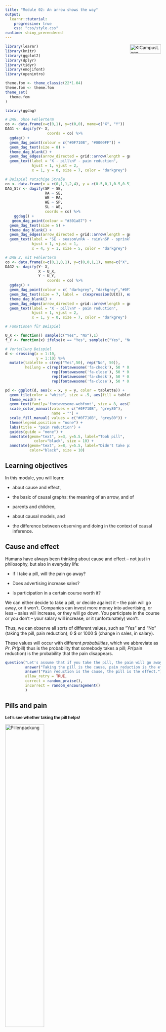 ```yaml
---
title: "Module 02: An arrow shows the way"
output: 
  learnr::tutorial:
    progressive: true
    css: "css/style.css"
runtime: shiny_prerendered
---
```


<a href="https://ki-campus.org/">
<img border="0" alt="KICampusLogo" src="images/KIcampusLogo.png" width="100" height="30" style="float: right">
</a>

```r
library(learnr)
library(knitr)
library(ggplot2)
library(dplyr)
library(tidyr)
library(emojifont)
library(openintro)

theme.fom <- theme_classic(22*1.04)
theme.fom <- theme.fom
theme_set(
  theme.fom  
)

library(ggdag)

# DAG, ohne Fehlerterm
co <- data.frame(x=c(0,1), y=c(0,0), name=c("X", "Y"))
DAG1 <- dagify(Y~ X,
                   coords = co) %>% 
  ggdag() + 
  geom_dag_point(colour = c("#0F710B", "#0000FF")) + 
  geom_dag_text(size = 8) +
  theme_dag_blank() +
  geom_dag_edges(arrow_directed = grid::arrow(length = grid::unit(15, "pt"), type = "closed")) +
  geom_text(label = "X - pill\nY - pain reduction", 
            hjust = 1, vjust = 2,
            x = 1, y = 0, size = 7, color = "darkgrey") 

# Beispiel rutschige Straße
co <- data.frame(x = c(0,1,1,2,4), y = c(0.5,0,1,0.5,0.5), name = c("SE", "RA", "SP","WE","SL")) 
DAG_Str <- dagify(SP ~ SE,
                  RA ~ SE,
                  WE ~ RA,
                  WE ~ SP,
                  SL ~ WE,
                  coords = co) %>%
    ggdag() + 
   geom_dag_point(colour = "#301a87") +
  geom_dag_text(size = 5) +
  theme_dag_blank() +
  geom_dag_edges(arrow_directed = grid::arrow(length = grid::unit(15, "pt"), type = "closed")) +
  geom_text(label = "SE - season\nRA - rain\nSP - sprinkler\nWE - wet\nSL - slippery", 
            hjust = 1, vjust = 1,
            x = 4, y = 1, size = 5, color = "darkgrey") 

# DAG 2, mit Fehlerterm
co <- data.frame(x=c(0,1,0,1), y=c(0,0,1,1), name=c("X", "Y", "U_X", "U_Y"))
DAG2 <- dagify(Y~ X,
               X ~ U_X,
               Y ~ U_Y,
                   coords = co) %>% 
  ggdag() + 
  geom_dag_point(colour = c( "darkgrey", "darkgrey","#0F710B", "#0000FF")) + 
  geom_dag_text(size = 7, label =  c(expression(U[X]), expression(U[Y]), "X", "Y"), parse = TRUE) +
  theme_dag_blank() +
  geom_dag_edges(arrow_directed = grid::arrow(length = grid::unit(15, "pt"), type = "closed")) +
  geom_text(label = "X - pill\nY - pain reduction", 
            hjust = 1, vjust = 2,
            x = 1, y = 0, size = 7, color = "darkgrey")

# Funktionen für Beispiel

U_X <- function() sample(c("Yes", "No"),1)
f_Y <- function(x) ifelse(x == "Yes", sample(c("Yes", "No"), 1, prob = c(0.8,0.2)), sample(c("Yes", "No"), 1, prob = c(0.4,0.6)))

# Verteilung Beispiel
d <- crossing(x = 1:10,
              y = 1:10) %>%
  mutate(tablette = c(rep("Yes",50), rep("No", 50)),
         heilung = c(rep(fontawesome('fa-check'), 50 * 0.8),
                     rep(fontawesome('fa-close'), 50 * 0.2),
                     rep(fontawesome('fa-check'), 50 * 0.4),
                     rep(fontawesome('fa-close'), 50 * 0.6)))

pd <- ggplot(d, aes(x = x, y = y, color = tablette)) +
  geom_tile(color = "white", size = .5, aes(fill = tablette), alpha = .2) +
  theme_void() +
  geom_text(family='fontawesome-webfont', size = 8, aes(label = heilung)) +
  scale_color_manual(values = c("#0F710B", "grey80"),
                     name = "") +
  scale_fill_manual( values = c("#0F710B", "grey80")) +
  theme(legend.position = "none") +
  labs(title = "pain reduction") +
  guides(guide = "none") +
  annotate(geom="text", x=3, y=5.5, label="Took pill",
             color="black", size = 10) +
  annotate(geom="text", x=8, y=5.5, label="Didn't take pill",
           color="black", size = 10)

```

## Learning objectives

In this module, you will learn:

- about cause and effect,

- the basic of causal graphs: the meaning of an arrow, and of

- parents and children,

- about causal models, and

- the difference between observing and doing in the context of causal inference. 


## Cause and effect

Humans have always been thinking about cause and effect -- not just in philosophy, but also in everyday life:

- If I take a pill, will the pain go away?

- Does advertising increase sales?

- Is participation in a certain course worth it?

We can either decide to take a pill, or decide against it -- the pain will go away, or it won't.
Companies can invest more money into advertising, or less -- sales will increase, or they will go down.
You participate in the course or you don't -- your salary will increase, or it (unfortunately) won't.


Thus, we can observe all sorts of different values, such as "Yes" and "No" (taking the pill, pain reduction); $0$ &dollar; or $1000$ &dollar; (change in sales, in salary). 

These values will occur with different *probabilities*, which we abbreviate as $Pr$. $Pr(\text{pill})$ thus is the probability that somebody takes a pill;  $Pr(\text{pain reduction})$ is the probability that the pain disappears.


```r
question("Let's assume that if you take the pill, the pain will go away. What is cause and what is effect?",
         answer("Taking the pill is the cause, pain reduction is the effect.", correct = TRUE),
         answer("Pain reduction is the cause, the pill is the effect."),
         allow_retry = TRUE,
         correct = random_praise(),
         incorrect = random_encouragement()
         )
```

## Pills and pain

<!-- Quelle: https://github.com/TabeaG/Uebungsheft-Apps/blob/master/EinfuehrungWkeitInferenz/02_EinfuehrungWkeitInferenz.Rmd -->

<span style="font-size: 13px; font-weight: bold; margin-top: 20px;">
Let's see whether taking the pill helps!
</span>

<img src="images/Pillen.jpg" alt="Pillenpackung" width="50%" height="50%">
<!-- style="padding-left:50px;" -->
<span style="font-size: 10px;"><br>
Quelle: [https://pixabay.com/illustrations/jar-pills-medicine-bottle-2338584/](https://pixabay.com/illustrations/jar-pills-medicine-bottle-2338584/)
</span>

<span style="font-size: 13px; font-weight: bold; margin-top: 20px;">
Do you want to take the pill? <br> </span>
<span style="font-size: 13px; ">
Choose one of the buttons. You can try multiple times to see what happens.
</span> 

```r
actionButton("Pill", "Take pill", class="btn action-button", style="color: #FFF; background-color: #301a87; border-color: #301a87; order-radius: 10px; border-width: 2px")
```
```r
actionButton("nPill", "Don't take pill", class="btn action-button", style="color: #FFF; background-color: #301a87; border-color: #301a87; order-radius: 10px; border-width: 2px")
```


```r
htmlOutput("ergebnis")
```

```r
values <- reactiveValues()
values$text <- ""
values$versuch <- 0

p.tablette <- observeEvent(input$Pill, {
  values$versuch <- values$versuch + 1
  heilung <- sample(c("Yes", "No"), 1, prob = c(0.8,0.2))
  ergebnis <- ifelse(heilung == "Yes", paste0("<span style='color: green'>", values$versuch, ". attempt: </span> You took the pill and the pain went away."), paste0("<span style='color: green'>", values$versuch, ". attempt: </span> You took the pill but the pain did not go away."))
  
output$ergebnis <- renderText({
          ergebnis
        })
  
})
p.ktablette <- observeEvent(input$nPill, {
  values$versuch <- values$versuch + 1
  heilung <- sample(c("Yes", "No"), 1, prob = c(0.4,0.6))
  ergebnis <- ifelse(heilung == "Yes", paste0("<span style='color: green'>", values$versuch, ". attempt: </span> You did not take the pill, yet the pain went away."), paste0("<span style='color: green'>", values$versuch, ". attempt: </span> You did not take the pill and the pain did not go away."))
  
output$ergebnis <- renderText({
          ergebnis
        })
  
})
```

<br>


##

The properties we considered are, on an abstract level, variables. For example: 

- $X$: Taking a pill, Yes or No.

- $Y$: Pain reduction, Yes or No.

The so-called distribution of a variable describes the probabilities with which different values occur.

A variable $X$ is called a **cause** of $Y$, when the value of the **effect** $Y$ is changed by $X$, in other words $Y$ depends on $X$.

If you have tried both taking the pill and not taking it multiple times, you could observe that the pill often (but not always) leads to a pain reduction.
Furthermore, sometimes the pain went away even without a pill.

Here are the underlying probabilities:

- $Pr(\text{Pain reduction when pill was taken})=0.8=80\%$<br>
  and thus:
  $Pr(\text{No pain reduction when pill was taken})=1-0.8=0.2=20\%$

- $Pr(\text{Pain reduction when no pill was taken})=0.4=40\%$ <br>
  an thus:
  $Pr(\text{No pain reduction when no pill was taken})=1-0.4=0.6=60\%$

We can also depict this in a probability tree diagram, here assuming that half of the people do take the pill:

```r
treeDiag(c("Pill?","Pain reduction?"), 
         c(0.5,0.5),
         list(c(0.8,0.2), 
              c(0.4,0.6)),
         c("Yes", "No"),
         c("Yes","No"), 
         showSol = FALSE)
```


## Causal graphs

Alternatively, we could say that the distribution of $Y$ (pain reduction) *listens to* $X$ (taking the pill).
We can visualize this in a very simple graph:


```r
plot(DAG1)
```

In such a **graph**, the variables <green>pill</green> und <blue>pain reduction</blue> are so-called **nodes**. 
The **arrow** $\rightarrow$ between $\color{green}{X}$ and $\color{blue}{Y}$ is a so-called directed **edge** and indicates a causal dependence.


$\color{green}{X} \rightarrow \color{blue}{Y}$ also means that the value of $\color{green}{X}$ is not causally affected by $\color{blue}{Y}$. 
Thus, <blue>pain reduction</blue> does not retroactively change <green> pill</green>: $$\color{green}{\text{Taking a pill}} \not\leftarrow \color{blue}{\text{Pain reduction}}.$$

<br>

<img src="images/LichtSchalter.jpg" alt="Lichtschalter" width="50%" height="50%">
<!-- style="padding-left:50px;" -->
<span style="font-size: 10px;"><br>
Quelle: [https://pixabay.com/illustrations/switch-lightbulb-idea-inspiration-4539115/](Quelle: https://pixabay.com/illustrations/switch-lightbulb-idea-inspiration-4539115/)
</span>

```r
question("Which causal graph describes the relationship between light switch and light bulb?",
         answer("$\\text{Light bulb} \\rightarrow \\text{Light switch}$"),
         answer("$\\text{Light switch} \\rightarrow \\text{Light bulb}$", correct = TRUE, message = "Light switch on or off is the cause of the effect, light bulb on or off. If something breaks, the light bulb would remain switched off even if the switch is on. But without backcoupling, the switch doesn't turn off just because the light bulb stopped working."),
         allow_retry = TRUE,
         correct = random_praise(),
         incorrect = random_encouragement()
         )
```

## Children and parents

Some people believe that children listen to their parents.
The nice thing about the abstract world of causal graphs is that here this is indeed the case.


Variables (nodes), into which an arrow points, are called **children** of those variables, from which the arrows exist.
Those variables are in turn called **parents**: $\text{parent} \rightarrow \text{child}$. 
Above, <blue>pain reduction</blue> is a child of <green>pill</green> &ndash; conversely <green>pill</green> is a parent of <blue>pain reduction</blue>.
So in causal graphs, children do listen to their parents.

Here is another example: a causal graph that describes, how a road might end up slippery.
The probability of rain depends on the season.
The season also determines whether the sprinkler is switched on.
Both rain and season can make the street wet.
Once the street is wet, it may turn slippery:


```r
plot(DAG_Str)
```

Quelle: [Mohan und Pearl (2012)](https://ftp.cs.ucla.edu/pub/stat_ser/uai12-mohan-pearl.pdf)

```r
question("Which variable(s) are the parents of *wet* (WE)?",
         answer("There are none."),
         answer("Season (SE)."),
         answer("Sprinkler (SP) and rain (RA).", correct = TRUE,  message = "Wet depends on sprinkler and rain."),
         answer("Slippery (SL)."),
         allow_retry = TRUE,
         correct = random_praise(),
         incorrect = random_encouragement()
         )
```

```r
question("And which variable(s) are the children of wet?",
         answer("There are none."),
         answer("Season (SE)."),
         answer("Sprinkler (SP) and rain (RA)."),
         answer("Slippery (SL).", correct = TRUE , message = "Slippery depends on wet."),
         allow_retry = TRUE,
         correct = random_praise(),
         incorrect = random_encouragement()
         )
```

## Causal models

The **causal model** underlying the simple graph $\color{green}{X} \rightarrow \color{blue}{Y}$ consists of two assignments:

- $\color{green}{X} = U_{\color{green}{X}}$
- $\color{blue}{Y} = f_{\color{blue}{Y}}(\color{green}{X},U_{\color{blue}{Y}})$

Where $U_{\color{green}{X}}$ und $U_{\color{blue}{Y}}$ are unknown causes (in statistics often called error terms) of $\color{green}{X}$ and $\color{blue}{Y}$, and $f_{\color{blue}{Y}}(\color{green}{X},U_{\color{blue}{Y}})$ is the function, the mechanism, through which $\color{blue}{Y}$ is assigned a value based on $\color{green}{X},U_{\color{blue}{Y}}$. 

In the example
$$\color{green}{\text{pill}} \rightarrow \color{blue}{\text{pain reduction}}$$ 
$U_{\color{green}{\text{pill}}}$ contains the unknown (potentially random) reasons that lead somebody to take the pill (or not), and $U_{\color{blue}{\text{pain reduction}}}$ contains any unknown (potentially random) additional reasons why the pain may go away, with or without taking the pill.


Here, we will assume that $U_{\color{green}{X}}$ and $U_{\color{blue}{Y}}$ are completely independent of each other.

These so-called errors can be added to the graph, but they are often omitted to avoid crowding of the graph. 


```r
plot(DAG2)
```


Let us assume you flip a coin (`ux()`) to determine whether you will take the pill or not, and the following applies to pain reduction (`fy()`):

- $Pr(\text{Pain reduction, if pill was taken})=0.8$ 

- $Pr(\text{No pain reduction, if pill was taken})=1-0.8=0.2$

- $Pr(\text{Pain reduction, if no pill was taken})=0.4$ 

- $Pr(\text{No pain reduction, if no pill was taken})=1-0.4=0.6$

Let us simulate this situation multiple times by pressing `Run Code` and observe which value the variables take on:


```r
x <- U_X()
cat("Pill? ", x, "\n")
y <- f_Y(x)
cat("Pain reduction? ", y, "\n")
```

```r
# Here is the R code of the underlying functions:
U_X <- function() sample(c("Yes", "No"),1)

f_Y <- function(x) ifelse(x == "Yes", 
                          sample(c("Yes", "No"), 1, prob = c(0.8, 0.2)), 
                          sample(c("Yes", "No"), 1, prob = c(0.4, 0.6)))
```


## Observation

If $100$ people flip a coin to determine whether they will take the pill or not, we expect on average that $50$ will take the pill (green) and of these,  $50 \times 0.8 = 40$ will experience a pain reduction (<i class="fa fa-check" aria-hidden="true"></i>). The other $50-40=10$ won't (<i class="fa fa-close" aria-hidden="true"></i>). 
Of the $50$ who do not take the pill (grey), $50 \times 0.4 = 20$ will experience a pain reduction (<i class="fa fa-check" aria-hidden="true"></i>) and the remaining $50-20=30$ won't (<i class="fa fa-close" aria-hidden="true"></i>):

```r
plot(pd)
```

All in all, we expect that on average $40 + 20 = 60$ of $100$ people experience a pain reduction, as long as $U_{\color{green}{\text{pill}}}$ is randomly Yes or No with $Pr(\color{green}{\text{pill}})=0.5$. 

We only **observe** which value the cause $\color{green}{X}$ takes on. 

```r
question("What happens if we intervene so that taking the pill is no longer random -- but instead we determine that everybody has to take the pill?",
         answer("The same number of people will experience a pain reduction."),
         answer("More people will experience a pain reduction.", correct = TRUE, message = "Thanks to the intervention, it is no longer $Pr(\\color{green}{\\text{pill}})=0.5$ but $Pr(\\color{green}{\\text{pill}})=1$. Since the pill helps in $80\\%$ of the cases, we can expect on average a pain reduction for $100 \\times 0.8 = 80$ out of $100$ people."),
         answer("Fewer people will experience a pain reduction."),
         allow_retry = TRUE,
         correct = random_praise(),
         incorrect = random_encouragement()
         )
```

## Interventions

During an **intervention**, we act and actually do something.
The causal model no longer says:


$$\color{green}{X} = U_{\color{green}{X}}$$
but instead, for example -- if we force everyone to take the pill:

$$\color{green}{X} = 1$$

with $\color{green}{X} = \cases{1: \quad \text{pill} \\ 0: \quad \text{No pill}}$.

To formalize the difference between observation and intervention, there is a distinct operator to indicate an operation: $do(\cdot)$ (as in "to do something").
For example, to say that we *force* everybody to take the pill, we can write  $do(\color{green}{X} = 1)$.

```r
question("How can we describe an intervention that leads to nobody taking the pill?",
         answer("$do(\\color{green}{X} = 0)$", correct = TRUE,  message = "$do(\\cdot)$ indicates an action, $\\color{green}{X} = 0$ indicates that nobody takes the pill."),         
         answer("$do(\\color{green}{X} = 1)$"),
         allow_retry = TRUE,
         correct = random_praise(),
         incorrect = random_encouragement()
         )
```

## Reverse causality

If the suspected cause is in reality the effect, and conversely if the suspected effect is in reality the cause, we encounter the problem of **reverse causality**. We assume $A \rightarrow B$, but in reality $B \rightarrow A$ is true.

We differentiate between cause and effect on the basis of substantive, theoretical considerations.
Time can help to determine what is going on (cause precedes effect), and so can experiments (Module 8).
Both are part of the [Bradford-Hill-criteria](https://journals.sagepub.com/doi/pdf/10.1177/003591576505800503) for causality:

- Strength: causality is more plausible if the association is strong (e.g., high correlation coefficient) and statistically significant.
- Consistency: causality is more plausible when the association is found repeatedly.
- Specificity: causality is more plausible if there are no alternative explanations.
- Temporality: causality is more plausible if the effect comes after the cause. 
- Gradient: causality is more plausible when a larger value of the cause is associated with a larger value of the effect.
- Plausibility: causality is more plausible when there is a substantively plausible mechanism connecting cause and effect.
- Coherence: causality is more plausible if it is aligned with known facts and theories.
- Experiment: causality is more plausible if there is experimental evidence.
- Analogy: causality is more plausible if there are known similar pairs of cause and effect.


## Outlook

Causal inference helps us to investigate differences in the distribution of the effect $\color{blue}{Y}$, depending on whether $\color{green}{X}$ was simply observed or actually determined by an intervention ($do(\color{green}{X})$).

This *causal ladder* is part of the next module.

<img src="images/Leiter.png" alt="Lichtschalter" width="50%" height="50%">
<!-- style="padding-left:50px;" -->
<span style="font-size: 10px;"><br>
Quelle: [https://pixabay.com/vectors/good-girls-cloud-star-ladder-2204244/](Quelle: https://pixabay.com/vectors/good-girls-cloud-star-ladder-2204244/)
</span>

## Note


This course was supported by a grant from the German Federal Ministry of Education and Research, grant number 16DHBQP040.


![](images/csm_Logo-BMBF.jpg)

